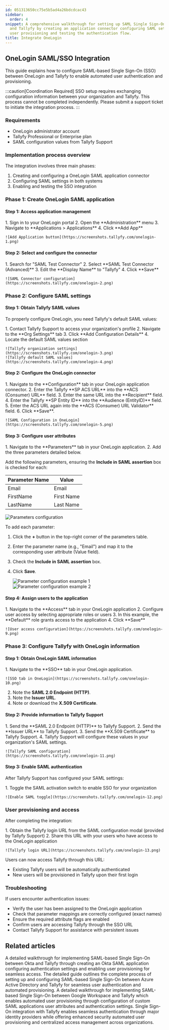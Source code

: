 ```yaml
---
id: 051313650cc75e5b5ad4a26bdcdcac43
sidebar:
  order: 4
snippet: A comprehensive walkthrough for setting up SAML Single Sign-On between OneLogin
  and Tallyfy by creating an application connector configuring SAML settings enabling
  user provisioning and testing the authentication flow.
title: Integrate OneLogin
---
```



## OneLogin SAML/SSO Integration

This guide explains how to configure SAML-based Single Sign-On (SSO) between OneLogin and Tallyfy to enable automated user authentication and provisioning.

:::caution[Coordination Required]
SSO setup requires exchanging configuration information between your organization and Tallyfy. This process cannot be completed independently. Please submit a support ticket to initiate the integration process.
:::

### Requirements

- OneLogin administrator account
- Tallyfy Professional or Enterprise plan
- SAML configuration values from Tallyfy Support

### Implementation process overview

The integration involves three main phases:
1. Creating and configuring a OneLogin SAML application connector
2. Configuring SAML settings in both systems
3. Enabling and testing the SSO integration

### Phase 1: Create OneLogin SAML application

#### Step 1: Access application management

<Steps>
1. Sign in to your OneLogin portal
2. Open the **Administration** menu
3. Navigate to **Applications > Applications**
4. Click **Add App**

    ![Add Application button](https://screenshots.tallyfy.com/onelogin-1.png)
</Steps>

#### Step 2: Select and configure the connector

<Steps>
1. Search for "SAML Test Connector"
2. Select **SAML Test Connector (Advanced)**
3. Edit the **Display Name** to "Tallyfy"
4. Click **Save**

    ![SAML Connector configuration](https://screenshots.tallyfy.com/onelogin-2.png)
</Steps>

### Phase 2: Configure SAML settings

#### Step 1: Obtain Tallyfy SAML values

To properly configure OneLogin, you need Tallyfy's default SAML values:

<Steps>
1. Contact Tallyfy Support to access your organization's profile
2. Navigate to the **Org Settings** tab
3. Click **Add Configuration Details**
4. Locate the default SAML values section

    ![Tallyfy organization settings](https://screenshots.tallyfy.com/onelogin-3.png)
    ![Tallyfy default SAML values](https://screenshots.tallyfy.com/onelogin-4.png)
</Steps>

#### Step 2: Configure the OneLogin connector

<Steps>
1. Navigate to the **Configuration** tab in your OneLogin application connector.
2. Enter the Tallyfy **SP ACS URL** into the **ACS (Consumer) URL** field.
3. Enter the same URL into the **Recipient** field.
4. Enter the Tallyfy **SP Entity ID** into the **Audience (EntityID)** field.
5. Enter the ACS URL again into the **ACS (Consumer) URL Validator** field.
6. Click **Save**.

    ![SAML Configuration in OneLogin](https://screenshots.tallyfy.com/onelogin-5.png)
</Steps>

#### Step 3: Configure user attributes

<Steps>
1. Navigate to the **Parameters** tab in your OneLogin application.
2. Add the three parameters detailed below.
</Steps>

Add the following parameters, ensuring the **Include in SAML assertion** box is checked for each:

| Parameter Name | Value |
|---------------|-------|
| Email | Email |
| FirstName | First Name |
| LastName | Last Name |

![Parameters configuration](https://screenshots.tallyfy.com/onelogin-6.png)

To add each parameter:

1. Click the **+** button in the top-right corner of the parameters table.
2. Enter the parameter name (e.g., "Email") and map it to the corresponding user attribute (Value field).
3. Check the **Include in SAML assertion** box.
4. Click **Save**.

    ![Parameter configuration example 1](https://screenshots.tallyfy.com/onelogin-7.png)
    ![Parameter configuration example 2](https://screenshots.tallyfy.com/onelogin-8.png)

#### Step 4: Assign users to the application

<Steps>
1. Navigate to the **Access** tab in your OneLogin application
2. Configure user access by selecting appropriate roles or users
3. In this example, the **Default** role grants access to the application
4. Click **Save**

    ![User access configuration](https://screenshots.tallyfy.com/onelogin-9.png)
</Steps>

### Phase 3: Configure Tallyfy with OneLogin information

#### Step 1: Obtain OneLogin SAML information

<Steps>
1. Navigate to the **SSO** tab in your OneLogin application.

    ![SSO tab in OneLogin](https://screenshots.tallyfy.com/onelogin-10.png)
2. Note the **SAML 2.0 Endpoint (HTTP)**.
3. Note the **Issuer URL**.
4. Note or download the **X.509 Certificate**.
</Steps>

#### Step 2: Provide information to Tallyfy Support

<Steps>
1. Send the **SAML 2.0 Endpoint (HTTP)** to Tallyfy Support.
2. Send the **Issuer URL** to Tallyfy Support.
3. Send the **X.509 Certificate** to Tallyfy Support.
4. Tallyfy Support will configure these values in your organization's SAML settings.

    ![Tallyfy SAML configuration](https://screenshots.tallyfy.com/onelogin-11.png)
</Steps>

#### Step 3: Enable SAML authentication

After Tallyfy Support has configured your SAML settings:

<Steps>
1. Toggle the SAML activation switch to enable SSO for your organization

    ![Enable SAML toggle](https://screenshots.tallyfy.com/onelogin-12.png)
</Steps>

### User provisioning and access

After completing the integration:

<Steps>
1. Obtain the Tallyfy login URL from the SAML configuration modal (provided by Tallyfy Support)
2. Share this URL with your users who have access to the OneLogin application

    ![Tallyfy login URL](https://screenshots.tallyfy.com/onelogin-13.png)
</Steps>

Users can now access Tallyfy through this URL:
- Existing Tallyfy users will be automatically authenticated
- New users will be provisioned in Tallyfy upon their first login

### Troubleshooting

If users encounter authentication issues:
- Verify the user has been assigned to the OneLogin application
- Check that parameter mappings are correctly configured (exact names)
- Ensure the required attribute flags are enabled
- Confirm users are accessing Tallyfy through the SSO URL
- Contact Tallyfy Support for assistance with persistent issues


## Related articles
<CardGrid>
<LinkTitleCard header="<b>Authentication > Integrate Okta</b>" href="/products/pro/integrations/authentication/how-to-integrate-okta-samlsso-with-tallyfy/" > A detailed walkthrough for implementing SAML-based Single Sign-On between Okta and Tallyfy through creating an Okta SAML application configuring authentication settings and enabling user provisioning for seamless access. </LinkTitleCard>
<LinkTitleCard header="<b>Authentication > Integrate Azure AD</b>" href="/products/pro/integrations/authentication/how-to-integrate-azure-ad-samlsso-with-tallyfy/" > The detailed guide outlines the complete process of setting up and configuring SAML-based Single Sign-On between Azure Active Directory and Tallyfy for seamless user authentication and automated provisioning. </LinkTitleCard>
<LinkTitleCard header="<b>Authentication > Integrate Google Suite</b>" href="/products/pro/integrations/authentication/how-to-integrate-google-suite-samlsso-with-tallyfy/" > A detailed walkthrough for implementing SAML-based Single Sign-On between Google Workspace and Tallyfy which enables automated user provisioning through configuration of custom SAML applications user attributes and authentication settings. </LinkTitleCard>
<LinkTitleCard header="<b>Integrations > Authentication and SSO</b>" href="/products/pro/integrations/authentication/" > Single Sign-On integration with Tallyfy enables seamless authentication through major identity providers while offering enhanced security automated user provisioning and centralized access management across organizations. </LinkTitleCard>
</CardGrid>